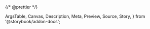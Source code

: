 {/* @prettier */}

  ArgsTable,
  Canvas,
  Description,
  Meta,
  Preview,
  Source,
  Story,
} from '@storybook/addon-docs';


<Meta
  argTypes={argTypes}
  component={ConfirmDialog}
  title="Organisms/ConfirmDialog/Component"
  render={Template}
/>

<Description of={ConfirmDialog} />

<Canvas>
  <Story args={{}} name="Default" />
</Canvas>

<ArgsTable story="Default" />
